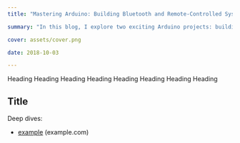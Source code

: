 ```yaml
---
title: "Mastering Arduino: Building Bluetooth and Remote-Controlled Systems for Creative Automation"

summary: "In this blog, I explore two exciting Arduino projects: building Bluetooth-enabled devices and creating remote-controlled systems."

cover: assets/cover.png

date: 2018-10-03

---
```


Heading Heading Heading Heading Heading Heading Heading Heading




## Title

Deep dives:
- [example](https://example.com) (example.com)

